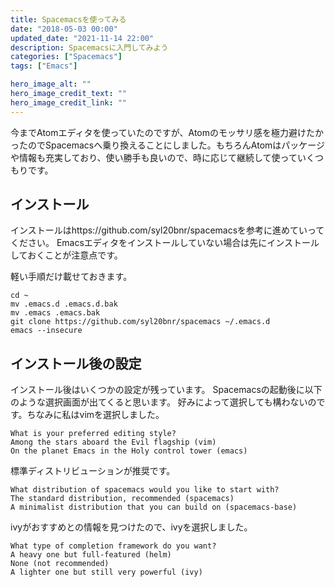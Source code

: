 ```yaml
---
title: Spacemacsを使ってみる
date: "2018-05-03 00:00"
updated_date: "2021-11-14 22:00"
description: Spacemacsに入門してみよう
categories: ["Spacemacs"]
tags: ["Emacs"]

hero_image_alt: ""
hero_image_credit_text: ""
hero_image_credit_link: ""
---
```

今までAtomエディタを使っていたのですが、Atomのモッサリ感を極力避けたかったのでSpacemacsへ乗り換えることにしました。もちろんAtomはパッケージや情報も充実しており、使い勝手も良いので、時に応じて継続して使っていくつもりです。

## インストール
インストールはhttps://github.com/syl20bnr/spacemacsを参考に進めていってください。
Emacsエディタをインストールしていない場合は先にインストールしておくことが注意点です。

軽い手順だけ載せておきます。

```
cd ~
mv .emacs.d .emacs.d.bak
mv .emacs .emacs.bak
git clone https://github.com/syl20bnr/spacemacs ~/.emacs.d
emacs --insecure
```

## インストール後の設定
インストール後はいくつかの設定が残っています。
Spacemacsの起動後に以下のような選択画面が出てくると思います。
好みによって選択しても構わないのです。ちなみに私はvimを選択しました。

```
What is your preferred editing style?
Among the stars aboard the Evil flagship (vim)
On the planet Emacs in the Holy control tower (emacs)
```

標準ディストリビューションが推奨です。

```
What distribution of spacemacs would you like to start with?
The standard distribution, recommended (spacemacs)
A minimalist distribution that you can build on (spacemacs-base)
```

ivyがおすすめとの情報を見つけたので、ivyを選択しました。

```
What type of completion framework do you want?
A heavy one but full-featured (helm)
None (not recommended)
A lighter one but still very powerful (ivy)
```